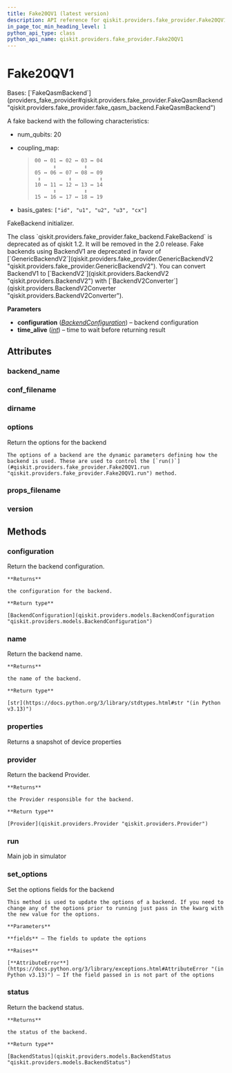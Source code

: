 ```yaml
---
title: Fake20QV1 (latest version)
description: API reference for qiskit.providers.fake_provider.Fake20QV1 in the latest version of qiskit
in_page_toc_min_heading_level: 1
python_api_type: class
python_api_name: qiskit.providers.fake_provider.Fake20QV1
---
```


# Fake20QV1

<Class id="qiskit.providers.fake_provider.Fake20QV1" isDedicatedPage={true} github="https://github.com/Qiskit/qiskit/tree/stable/1.3/qiskit/providers/fake_provider/backends_v1/fake_20q/fake_20q.py#L21-L43" signature="qiskit.providers.fake_provider.Fake20QV1" modifiers="class">
  Bases: [`FakeQasmBackend`](providers_fake_provider#qiskit.providers.fake_provider.FakeQasmBackend "qiskit.providers.fake_provider.fake_qasm_backend.FakeQasmBackend")

  A fake backend with the following characteristics:

  *   num\_qubits: 20

  *   coupling\_map:

      > ```text
      > 00 ↔ 01 ↔ 02 ↔ 03 ↔ 04
      >       ↕         ↕
      > 05 ↔ 06 ↔ 07 ↔ 08 ↔ 09
      >  ↕         ↕         ↕
      > 10 ↔ 11 ↔ 12 ↔ 13 ↔ 14
      >       ↕         ↕
      > 15 ↔ 16 ↔ 17 ↔ 18 ↔ 19
      > ```

  *   basis\_gates: `["id", "u1", "u2", "u3", "cx"]`

  FakeBackend initializer.

  <Admonition title="Deprecated since version 1.2" type="danger">
    The class `qiskit.providers.fake_provider.fake_backend.FakeBackend` is deprecated as of qiskit 1.2. It will be removed in the 2.0 release. Fake backends using BackendV1 are deprecated in favor of [`GenericBackendV2`](qiskit.providers.fake_provider.GenericBackendV2 "qiskit.providers.fake_provider.GenericBackendV2"). You can convert BackendV1 to [`BackendV2`](qiskit.providers.BackendV2 "qiskit.providers.BackendV2") with [`BackendV2Converter`](qiskit.providers.BackendV2Converter "qiskit.providers.BackendV2Converter").
  </Admonition>

  **Parameters**

  *   **configuration** ([*BackendConfiguration*](qiskit.providers.models.BackendConfiguration "qiskit.providers.models.BackendConfiguration")) – backend configuration
  *   **time\_alive** ([*int*](https://docs.python.org/3/library/functions.html#int "(in Python v3.13)")) – time to wait before returning result

  ## Attributes

  ### backend\_name

  <Attribute id="qiskit.providers.fake_provider.Fake20QV1.backend_name" attributeValue="'fake_20q_v1'" />

  ### conf\_filename

  <Attribute id="qiskit.providers.fake_provider.Fake20QV1.conf_filename" attributeValue="'conf_singapore.json'" />

  ### dirname

  <Attribute id="qiskit.providers.fake_provider.Fake20QV1.dirname" attributeValue="'/home/runner/work/qiskit/qiskit/.tox/docs/lib/python3.9/site-packages/qiskit/providers/fake_provider/backends_v1/fake_20q'" />

  ### options

  <Attribute id="qiskit.providers.fake_provider.Fake20QV1.options">
    Return the options for the backend

    The options of a backend are the dynamic parameters defining how the backend is used. These are used to control the [`run()`](#qiskit.providers.fake_provider.Fake20QV1.run "qiskit.providers.fake_provider.Fake20QV1.run") method.
  </Attribute>

  ### props\_filename

  <Attribute id="qiskit.providers.fake_provider.Fake20QV1.props_filename" attributeValue="'props_singapore.json'" />

  ### version

  <Attribute id="qiskit.providers.fake_provider.Fake20QV1.version" attributeValue="1" />

  ## Methods

  ### configuration

  <Function id="qiskit.providers.fake_provider.Fake20QV1.configuration" github="https://github.com/Qiskit/qiskit/tree/stable/1.3/qiskit/providers/backend.py#L145-L151" signature="configuration()">
    Return the backend configuration.

    **Returns**

    the configuration for the backend.

    **Return type**

    [BackendConfiguration](qiskit.providers.models.BackendConfiguration "qiskit.providers.models.BackendConfiguration")
  </Function>

  ### name

  <Function id="qiskit.providers.fake_provider.Fake20QV1.name" github="https://github.com/Qiskit/qiskit/tree/stable/1.3/qiskit/providers/backend.py#L184-L190" signature="name()">
    Return the backend name.

    **Returns**

    the name of the backend.

    **Return type**

    [str](https://docs.python.org/3/library/stdtypes.html#str "(in Python v3.13)")
  </Function>

  ### properties

  <Function id="qiskit.providers.fake_provider.Fake20QV1.properties" github="https://github.com/Qiskit/qiskit/tree/stable/1.3/qiskit/providers/fake_provider/fake_qasm_backend.py#L46-L50" signature="properties()">
    Returns a snapshot of device properties
  </Function>

  ### provider

  <Function id="qiskit.providers.fake_provider.Fake20QV1.provider" github="https://github.com/Qiskit/qiskit/tree/stable/1.3/qiskit/providers/backend.py#L162-L168" signature="provider()">
    Return the backend Provider.

    **Returns**

    the Provider responsible for the backend.

    **Return type**

    [Provider](qiskit.providers.Provider "qiskit.providers.Provider")
  </Function>

  ### run

  <Function id="qiskit.providers.fake_provider.Fake20QV1.run" github="https://github.com/Qiskit/qiskit/tree/stable/1.3/qiskit/providers/fake_provider/fake_backend.py#L137-L165" signature="run(run_input, **kwargs)">
    Main job in simulator
  </Function>

  ### set\_options

  <Function id="qiskit.providers.fake_provider.Fake20QV1.set_options" github="https://github.com/Qiskit/qiskit/tree/stable/1.3/qiskit/providers/backend.py#L126-L143" signature="set_options(**fields)">
    Set the options fields for the backend

    This method is used to update the options of a backend. If you need to change any of the options prior to running just pass in the kwarg with the new value for the options.

    **Parameters**

    **fields** – The fields to update the options

    **Raises**

    [**AttributeError**](https://docs.python.org/3/library/exceptions.html#AttributeError "(in Python v3.13)") – If the field passed in is not part of the options
  </Function>

  ### status

  <Function id="qiskit.providers.fake_provider.Fake20QV1.status" github="https://github.com/Qiskit/qiskit/tree/stable/1.3/qiskit/providers/backend.py#L170-L182" signature="status()">
    Return the backend status.

    **Returns**

    the status of the backend.

    **Return type**

    [BackendStatus](qiskit.providers.models.BackendStatus "qiskit.providers.models.BackendStatus")
  </Function>
</Class>


